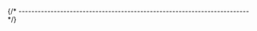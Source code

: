 


{/* ------------------------------------------------------------------------ */}

<AutomaticInstallQuickTest
  longName="{{packageConfig.longName}}"
  shortName="{{packageConfig.shortName}}"
  programName="{{customFields.programName}}"
  branding="{{customFields.branding}}"
/>
